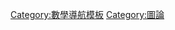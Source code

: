 {{Navbox
  |name   = 图论
  |title  = [[图论]]
  |listclass = hlist
  |group1 = [[图 (数学)|图]]
  | list1 = * {{Navbox subgroup
    |group1 = 種類
    | list1 = * [[有向图]]
* [[无向图]]
* [[有向无环图]]
* [[二分图]]
* [[多分圖]]
* [[连通图]]
* [[完全图]]
* [[圖標號]]
* [[超图]]
* [[多重图]]
* [[平面图_(图论)|平面图]]
* [[伪图]]
* [[正则图]]
* [[树 (图论)|树]]
* [[图 (数学)#赋权图|赋权图]]
* [[轮图]]
* [[線圖]]
    |group2 = 結構
    | list2 = * [[节点 (图论)|节点]]
* [[邊_(圖論)|边]]
* [[回路 (图论)|回路]]
* [[自環]]
* [[弦 (幾何)|弦]]
* [[環 (圖論)|環]]
* [[桥 (图论)|桥]]
* [[图子式|子图]]
* [[團 (圖論)|團]]
* [[補圖]]
    |group3 = 属性
    | list3 = * [[边连通]]
* [[围长 (图论)|围长]]
* [[重数 (图论)|重数]]
* [[度 (圖論)|階]]
* [[尺寸 (图论)|尺寸]]
* [[顶点连通]]
* [[圖屬性|圖不變量]]
     |group4 = 二元運算
    | list4 = * [[圖乘積]]
*[[圖運算]]
    |group5 = 映射、關係
    | list5 = * [[圖同態]]
*[[圖同構]]
*[[圖同胚]]
*[[圖子式]]
  }}
  |group2 = 定理
  | list2 = *{{Navbox subgroup
    |group1 = [[圖着色問題|染色]]
    | list1 = 
*[[四色定理|四色]]
*[[布鲁克斯定理|布鲁克斯]]
    |group2 = [[平面圖|平面性]]
    | list2 =
*[[库拉托夫斯基定理|库拉托夫斯基]]
*[[交叉數不等式]]
    |group3 = {{le|極值圖論|extremal graph theory|極值}}
    | list3 =
*[[图兰定理|圖蘭]]
*[[艾狄胥－斯通定理|艾狄胥－斯通]]
*[[霍爾婚配定理|霍爾]]
}}
}}<noinclude>[[Category:數學導航模板]]</noinclude>
<includeonly>[[Category:圖論]]</includeonly>